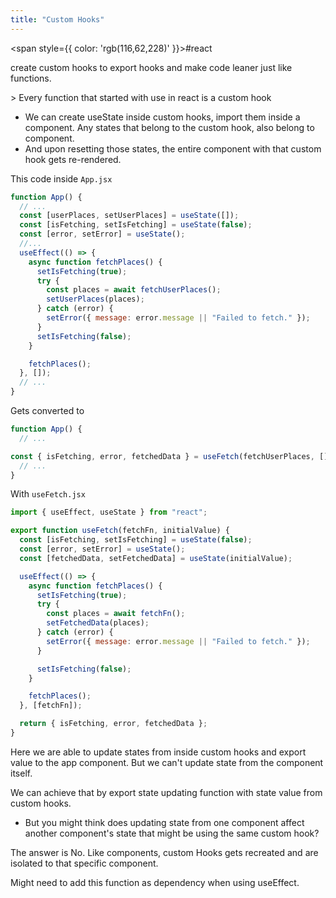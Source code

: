```yaml
---
title: "Custom Hooks"
---
```



<span style={{ color: 'rgb(116,62,228)' }}>#react</span> 

create custom hooks to export hooks and make code leaner just like functions.

&gt; Every function that started with use in react is a custom hook

- We can create useState inside custom hooks, import them inside a component. Any states that belong to the custom hook, also belong to component.
- And upon resetting those states, the entire component with that custom hook gets re-rendered.

This code inside `App.jsx`
```jsx
function App() {
  // ...
  const [userPlaces, setUserPlaces] = useState([]);
  const [isFetching, setIsFetching] = useState(false);
  const [error, setError] = useState();
  //...
  useEffect(() => {
    async function fetchPlaces() {
      setIsFetching(true);
      try {
        const places = await fetchUserPlaces();
        setUserPlaces(places);
      } catch (error) {
        setError({ message: error.message || "Failed to fetch." });
      }
      setIsFetching(false);
    }

    fetchPlaces();
  }, []);
  // ...
}
```

Gets converted to
```jsx
function App() {
  // ...

const { isFetching, error, fetchedData } = useFetch(fetchUserPlaces, []);
  // ...
}
```

With `useFetch.jsx`
```jsx
import { useEffect, useState } from "react";

export function useFetch(fetchFn, initialValue) {
  const [isFetching, setIsFetching] = useState(false);
  const [error, setError] = useState();
  const [fetchedData, setFetchedData] = useState(initialValue);

  useEffect(() => {
    async function fetchPlaces() {
      setIsFetching(true);
      try {
        const places = await fetchFn();
        setFetchedData(places);
      } catch (error) {
        setError({ message: error.message || "Failed to fetch." });
      }

      setIsFetching(false);
    }

    fetchPlaces();
  }, [fetchFn]);

  return { isFetching, error, fetchedData };
}
```

Here we are able to update states from inside custom hooks and export value to the app component. But we can't update state from the component itself.

We can achieve that by export state updating function with state value from custom hooks.

- But you might think does updating state from one component affect another component's state that might be using the same custom hook?

The answer is No. Like components, custom Hooks gets recreated and are isolated to that specific component.

Might need to add this function as dependency when using useEffect.
